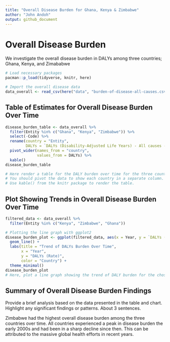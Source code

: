 ```yaml
---
title: "Overall Disease Burden for Ghana, Kenya & Zimbabwe"
author: "John Andoh"
output: github_document
---
```


# Overall Disease Burden

We investigate the overall disease burden in DALYs among three countries; Ghana, Kenya, and Zimababwe

```r
# Load necessary packages
pacman::p_load(tidyverse, knitr, here)

# Import the overall disease data
data_overall <- read_csv(here("data", "burden-of-disease-all-causes.csv"))
```

## Table of Estimates for Overall Disease Burden Over Time

```r
disease_burden_table <- data_overall %>% 
  filter(Entity %in% c("Ghana", "Kenya", "Zimbabwe")) %>% 
  select(-Code) %>% 
  rename(country = "Entity",
         DALYs = `DALYs (Disability-Adjusted Life Years) - All causes - Sex: Both - Age: Age-standardized (Rate)`) %>% 
  pivot_wider(names_from = "country", 
              values_from = DALYs) %>% 
  kable()
disease_burden_table  

# Here render a table for the DALY burden over time for the three countries 
# You should pivot the data to show each country in a separate column.
# Use kable() from the knitr package to render the table.
```

## Plot Showing Trends in Overall Disease Burden Over Time

```r

filtered_data <- data_overall %>%
  filter(Entity %in% c("Kenya", "Zimbabwe", "Ghana"))

# Plotting the line graph with ggplot2
disease_burden_plot <- ggplot(filtered_data, aes(x = Year, y = `DALYs (Disability-Adjusted Life Years) - All causes - Sex: Both - Age: Age-standardized (Rate)`, group = Entity, color = Entity)) +
  geom_line() +
  labs(title = "Trend of DALYs Burden Over Time",
       x = "Year",
       y = "DALYs (Rate)",
       color = "Country") +
  theme_minimal()
disease_burden_plot
# Here, plot a line graph showing the trend of DALY burden for the chosen countries over time. You can use ggplot2 to create this plot. Each country's line should be a different color.
```

## Summary of Overall Disease Burden Findings

Provide a brief analysis based on the data presented in the table and chart. Highlight any significant findings or patterns. About 3 sentences.

Zimbabwe had the highest overall disease burden among the three countries over time. All countries experienced a peak in disease burden the early 2000s and had been in a sharp decline since then. This can be attributed to the massive global health efforts in recent years.
